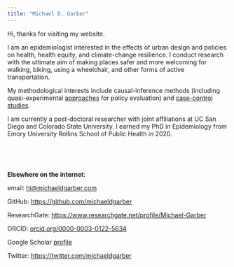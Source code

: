 ```yaml
---
title: "Michael D. Garber"
---
```


Hi, thanks for visiting my website.

I am an epidemiologist interested in the effects of urban design and policies on health, health equity, and climate-change resilience. I conduct research with the ultimate aim of making places safer and more welcoming for walking, biking, using a wheelchair, and other forms of active transportation.

My methodological interests include causal-inference methods (including quasi-experimental [approaches](https://journals.lww.com/epidem/Citation/2022/07000/Have_Paved_Trails_and_Protected_Bike_Lanes_Led_to.7.aspx) for policy evaluation) and [case-control studies](https://journals.lww.com/epidem/Fulltext/2021/01000/At_risk_measure_Sampling_in_Case_Control_Studies.14.aspx).

I am currently a post-doctoral researcher with joint affiliations at UC San Diego and Colorado State University. I earned my PhD in Epidemiology from Emory University Rollins School of Public Health in 2020.

<br>

<br>

**Elsewhere on the internet**:

email: [hi\@michaeldgarber.com](mailto:hi@michaeldgarber.com)

GitHub: <https://github.com/michaeldgarber>

ResearchGate: <https://www.researchgate.net/profile/Michael-Garber>

ORCID: [orcid.org/0000-0003-0122-5634](https://orcid.org/0000-0003-0122-5634)

Google Scholar [profile](https://scholar.google.com/citations?hl=en&user=r-MsgFsAAAAJ&view_op=list_works&sortby=pubdate)

Twitter: <https://twitter.com/michaeldgarber>
